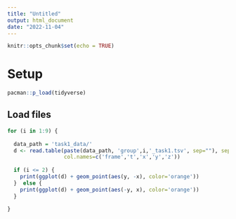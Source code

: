 ```yaml
---
title: "Untitled"
output: html_document
date: "2022-11-04"
---
```


```r
knitr::opts_chunk$set(echo = TRUE)
```

# Setup
```r
pacman::p_load(tidyverse)
```

## Load files
```r
for (i in 1:9) {
  
  data_path = 'task1_data/'
  d <- read.table(paste(data_path, 'group',i,'_task1.tsv', sep=""), sep="\t", header=FALSE, skip = 11, 
                  col.names=c('frame','t','x','y','z'))
  
  if (i <= 2) {
    print(ggplot(d) + geom_point(aes(y, -x), color='orange'))
  }  else {
    print(ggplot(d) + geom_point(aes(-y, x), color='orange'))
  }
  
}

```




